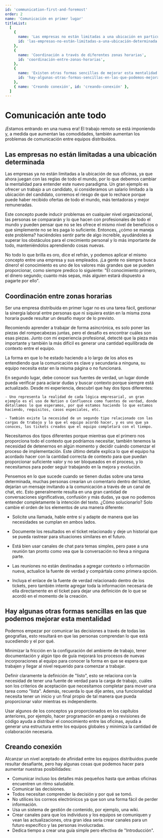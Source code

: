 ---
id: 'communication-first-and-foremost'
order: 2
name: 'Comunicación en primer lugar'
titleList:
  [
    {
      name: 'Las empresas no están limitadas a una ubicación en particular',
      id: 'las-empresas-no-están-limitadas-a-una-ubicación-determinada',
    },
    {
      name: 'Coordinación a través de diferentes zonas horarias',
      id: 'coordinación-entre-zonas-horarias',
    },
    {
      name: 'Existen otras formas sencillas de mejorar esta mentalidad',
      id: 'hay-algunas-otras-formas-sencillas-en-las-que-podemos-mejorar-esta-mentalidad',
    },
    { name: 'Creando conexión', id: 'creando-conexión' },
  ]
---

# Comunicación ante todo

¡Estamos entrando en una nueva era! El trabajo remoto se está imponiendo y, a medida que aumentan las comodidades, también aumentan los problemas de comunicación entre equipos distribuidos.

## Las empresas no están limitadas a una ubicación determinada

Las empresas ya no están limitadas a la ubicación de sus oficinas, ya que ahora juegan con las reglas de todo el mundo, por lo que debemos cambiar la mentalidad para entender este nuevo paradigma. Un gran ejemplo es ofrecer un trabajo a un candidato, si consideramos un salario limitado a la ubicación del candidato, corremos el riesgo de que lo rechace porque puede haber recibido ofertas de todo el mundo, más tentadoras y mejor remuneradas.

Este concepto puede inducir problemas en cualquier nivel organizacional, las personas se compararán y lo que hacen con profesionales de todo el mundo y pueden pensar que no se les ofrece el mismo nivel de beneficios o que simplemente no se les paga lo suficiente. Entonces, ¿cómo se maneja este problema? haciéndoles sentir parte de algo increíble, ayudándoles a superar los obstáculos para el crecimiento personal y lo más importante de todo, manteniéndolos aprendiendo cosas nuevas.

No todo lo que brilla es oro, dice el refrán, y podemos aplicar el mismo concepto entre una empresa y sus empleados. ¡La gente no siempre busca dinero! el conocimiento es uno de los valores más grandes que se pueden proporcionar, como siempre predico lo siguiente: "El conocimiento primero, el dinero segundo; cuanto más sepas, más alguien estará dispuesto a pagarte por ello".

## Coordinación entre zonas horarias

Ser una empresa distribuida en primer lugar no es una tarea fácil, gestionar la sinergia laboral entre personas que ni siquiera están en la misma zona horaria puede resultar un desafío mayor de lo previsto.

Recomiendo aprender a trabajar de forma asincrónica, es solo poner las piezas del rompecabezas juntas, pero el desafío es encontrar cuáles son esas piezas. Junto con mi experiencia profesional, detecté que la pieza más importante y también la más difícil es generar una cantidad equilibrada de contexto entre el equipo.

La forma en que lo he estado haciendo a lo largo de los años es entendiendo que la comunicación es clave y secundaria a ninguna, su equipo necesita estar en la misma página o no funcionará.

En segundo lugar, debe conocer sus fuentes de verdad, un lugar donde pueda verificar para aclarar dudas y buscar contexto porque siempre está actualizado. Desde mi experiencia, descubrí que hay dos tipos diferentes:

    - Uno representa la realidad de cada lógica empresarial, un gran ejemplo es el uso de Notion o Confluence como fuentes de verdad, donde detallamos lo que esperamos, por qué estamos haciendo lo que estamos haciendo, requisitos, casos especiales, etc.

    - También existe la necesidad de un segundo tipo relacionado con las cargas de trabajo y lo que el equipo acordó hacer, y es uno que ya conoces, los tickets creados que el equipo completará con el tiempo.

Necesitamos dos tipos diferentes porque mientras que el primero nos proporciona todo el contexto que podríamos necesitar, también tenemos la necesidad de detenernos en algún momento y decidir cuándo comenzar el proceso de implementación. Este último detalle explica lo que el equipo ha acordado hacer con la cantidad correcta de contexto para que puedan proporcionar suficiente valor y no ser bloqueados en el proceso, y lo necesitamos para poder seguir trabajando en la mejora y evolución.

Pensemos en lo que sucede cuando se tienen dudas sobre una tarea determinada, muchas personas crearían un comentario dentro del ticket, dejarían un mensaje invitando a la comunicación a través de un canal de chat, etc. Esto generalmente resulta en una gran cantidad de conversaciones significativas, confusión y más dudas, ya que no podemos entender completamente la intención del texto. ¿Cómo solucionarlo? Solo cambie el orden de los elementos de una manera diferente:

- Solicite una llamada, hable entre sí y adapte de manera que las necesidades se cumplan en ambos lados.

- Documente los resultados en el ticket relacionado y deje un historial que se pueda rastrear para situaciones similares en el futuro.

- Está bien usar canales de chat para temas simples, pero pase a una reunión tan pronto como vea que la conversación no lleva a ninguna parte.

- Las reuniones no están destinadas a agregar contexto o información nueva, actualice la fuente de verdad y compártala como primera opción.

- Incluya el enlace de la fuente de verdad relacionado dentro de los tickets, pero también intente agregar toda la información necesaria de ella directamente en el ticket para dejar una definición de lo que se acordó en el momento de la creación.

## Hay algunas otras formas sencillas en las que podemos mejorar esta mentalidad

Podemos empezar por comunicar las decisiones a través de todas las geografías, esto resultará en que las personas comprendan lo que está sucediendo y el por qué.

Minimizar la fricción en la configuración del ambiente de trabajo, tener documentación y algún tipo de guía mejorará los procesos de nuevas incorporaciones al equipo para conocer la forma en que se espera que trabajen y llegar al nivel requerido para comenzar a trabajar.

Definir claramente la definición de "listo", esto se relaciona con la necesidad de tener una fuente de verdad para la carga de trabajo, cuáles son los criterios de aceptación que necesitamos completar para mover una tarea como "lista". Además, recuerda lo que dije antes, una funcionalidad necesita tener un inicio y un final propio de tal manera que pueda proporcionar valor mientras es independiente.

Usar algunos de los conceptos ya proporcionados en los capítulos anteriores, por ejemplo, hacer programación en pareja o revisiones de código ayuda a distribuir el conocimiento entre las oficinas, ayuda a generar una estructura entre los equipos globales y minimiza la cantidad de colaboración necesaria.

## Creando conexión

Alcanzar un nivel aceptado de afinidad entre los equipos distribuidos puede resultar desafiante, pero hay algunas cosas que podemos hacer para aumentar nuestras posibilidades:

- Comunicar incluso los detalles más pequeños hasta que ambas oficinas encuentren un ritmo saludable.
- Comunicar las decisiones.
- Todos necesitan comprender la decisión y por qué se tomó.
- No utilices los correos electrónicos ya que son una forma fácil de perder información.
- Usa un sistema de gestión de contenido, por ejemplo, una wiki.
- Crear canales para que los individuos y los equipos se comuniquen y vean las actualizaciones, otra gran idea sería crear canales para un futuro específico y las personas involucradas.
- Dedica tiempo a crear una guía simple pero efectiva de "Introducción".

